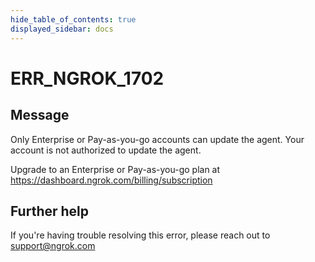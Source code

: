 ```yaml
---
hide_table_of_contents: true
displayed_sidebar: docs
---
```



# ERR_NGROK_1702

## Message

Only Enterprise or Pay-as-you-go accounts can update the agent.
Your account is not authorized to update the agent.

Upgrade to an Enterprise or Pay-as-you-go plan at https://dashboard.ngrok.com/billing/subscription

<ErrorDetails error="err_ngrok_1702" />

## Further help

If you're having trouble resolving this error, please reach out to [support@ngrok.com](mailto:support@ngrok.com?subject=Help%20with%20ERR_NGROK_1702)
